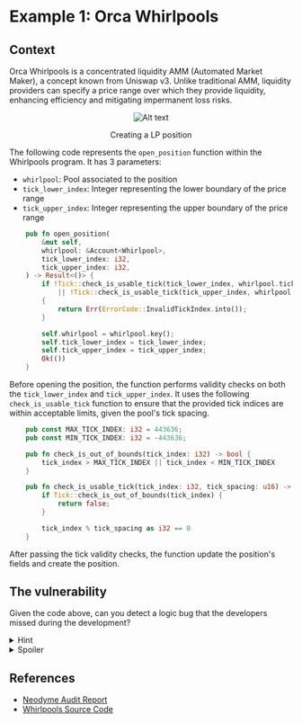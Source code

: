 # Example 1: Orca Whirlpools

## Context

Orca Whirlpools is a concentrated liquidity AMM (Automated Market Maker), a concept known from Uniswap v3. Unlike traditional AMM, liquidity providers can specify a price range over which they provide liquidity, enhancing efficiency and mitigating impermanent loss risks.

<center>
<figure>

![Alt text](/img/logic_bug/orca.png)

<figcaption>Creating a LP position</figcaption>
</figure>
</center>

The following code represents the `open_position` function within the Whirlpools program. 
It has 3 parameters:

- `whirlpool`: Pool associated to the position
- `tick_lower_index`: Integer representing the lower boundary of the price range
- `tick_upper_index`: Integer representing the upper boundary of the price range

```rust showLineNumbers
    pub fn open_position(
        &mut self,
        whirlpool: &Account<Whirlpool>,
        tick_lower_index: i32,
        tick_upper_index: i32,
    ) -> Result<()> {
        if !Tick::check_is_usable_tick(tick_lower_index, whirlpool.tick_spacing)
            || !Tick::check_is_usable_tick(tick_upper_index, whirlpool.tick_spacing)
        {
            return Err(ErrorCode::InvalidTickIndex.into());
        }

        self.whirlpool = whirlpool.key();
        self.tick_lower_index = tick_lower_index;
        self.tick_upper_index = tick_upper_index;
        Ok(())
    }
```

Before opening the position, the function performs validity checks on both the `tick_lower_index` and `tick_upper_index`. It uses the following `check_is_usable_tick` function to ensure that the provided tick indices are within acceptable limits, given the pool's tick spacing.


```rust showLineNumbers
    pub const MAX_TICK_INDEX: i32 = 443636;
    pub const MIN_TICK_INDEX: i32 = -443636;

    pub fn check_is_out_of_bounds(tick_index: i32) -> bool {
        tick_index > MAX_TICK_INDEX || tick_index < MIN_TICK_INDEX
    }

    pub fn check_is_usable_tick(tick_index: i32, tick_spacing: u16) -> bool {
        if Tick::check_is_out_of_bounds(tick_index) {
            return false;
        }

        tick_index % tick_spacing as i32 == 0
    }
```

After passing the tick validity checks, the function update the position's fields and create the position.

## The vulnerability

Given the code above, can you detect a logic bug that the developers missed during the development?

<details>
<summary>Hint</summary>

Pay close attention to how the **tick_lower_index** and **tick_upper_index** values are handled. Look for any **missing checks or validations** that could allow these values to be manipulated in a way that violates what the developers expected.

</details>

<details>
<summary>Spoiler</summary>

During the security audit of the Orca Whirlpools program, a vulnerability was discovered in the **open_position** function. It failed to validate whether the **tick_lower_index** was **smaller** than the **tick_upper_index**, allowing attackers to manipulate these values and create positions with invalid price range boundaries. 

This oversight could have potentially resulted in uncovered liquidity and incorrect calculations, posing a significant risk of financial loss for users. To understand the full extent of the vulnerability and its resolution, we strongly advise referring to the comprehensive audit report and examining the Whirlpools program source code.

</details>

## References
- [Neodyme Audit Report](https://github.com/CanardMandarin/solana-open-security-standard-reports/blob/main/reports/2022-05/Neodyme-Orca_Whirlpool.pdf)
- [Whirlpools Source Code](https://github.com/orca-so/whirlpools)

